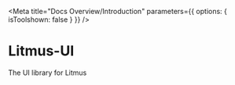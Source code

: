 
<Meta
  title="Docs Overview/Introduction"
  parameters={{ options: { isToolshown: false } }}
/>

# Litmus-UI

The UI library for Litmus
